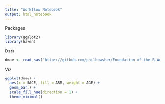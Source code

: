 ```yaml
---
title: "Workflow Notebook"
output: html_notebook
---
```


Packages
```r
library(ggplot2)
library(haven)
```

Data
```r
dmae <- read_sas("https://github.com/philbowsher/Foundation-of-the-R-Workflow-workshop-2019-09-06/raw/master/Examples/data/dmae.sas7bdat", NULL)
```

Viz
```r
ggplot(dmae) +
  aes(x = RACE, fill = ARM, weight = AGE) +
  geom_bar() +
  scale_fill_hue(direction = 1) +
  theme_minimal()
```

